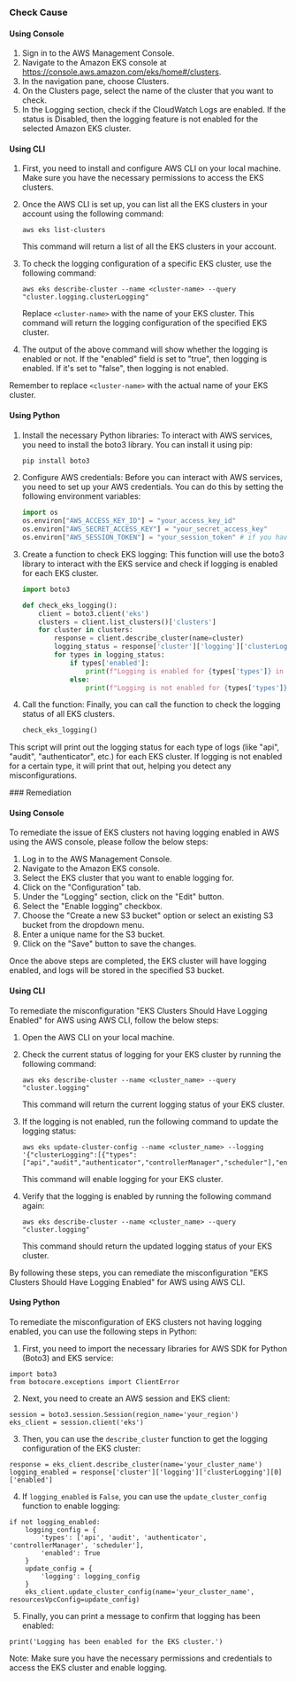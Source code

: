 

<Tabs><Tab title='Cause'>
### Check Cause

#### Using Console

1. Sign in to the AWS Management Console.
2. Navigate to the Amazon EKS console at https://console.aws.amazon.com/eks/home#/clusters.
3. In the navigation pane, choose Clusters.
4. On the Clusters page, select the name of the cluster that you want to check.
5. In the Logging section, check if the CloudWatch Logs are enabled. If the status is Disabled, then the logging feature is not enabled for the selected Amazon EKS cluster.

#### Using CLI

1. First, you need to install and configure AWS CLI on your local machine. Make sure you have the necessary permissions to access the EKS clusters.

2. Once the AWS CLI is set up, you can list all the EKS clusters in your account using the following command:
   ```
   aws eks list-clusters
   ```
   This command will return a list of all the EKS clusters in your account.

3. To check the logging configuration of a specific EKS cluster, use the following command:
   ```
   aws eks describe-cluster --name <cluster-name> --query "cluster.logging.clusterLogging"
   ```
   Replace `<cluster-name>` with the name of your EKS cluster. This command will return the logging configuration of the specified EKS cluster.

4. The output of the above command will show whether the logging is enabled or not. If the "enabled" field is set to "true", then logging is enabled. If it's set to "false", then logging is not enabled. 

Remember to replace `<cluster-name>` with the actual name of your EKS cluster.

#### Using Python

1. Install the necessary Python libraries: To interact with AWS services, you need to install the boto3 library. You can install it using pip:

   ```python
   pip install boto3
   ```

2. Configure AWS credentials: Before you can interact with AWS services, you need to set up your AWS credentials. You can do this by setting the following environment variables:

   ```python
   import os
   os.environ["AWS_ACCESS_KEY_ID"] = "your_access_key_id"
   os.environ["AWS_SECRET_ACCESS_KEY"] = "your_secret_access_key"
   os.environ["AWS_SESSION_TOKEN"] = "your_session_token" # if you have one
   ```

3. Create a function to check EKS logging: This function will use the boto3 library to interact with the EKS service and check if logging is enabled for each EKS cluster.

   ```python
   import boto3

   def check_eks_logging():
       client = boto3.client('eks')
       clusters = client.list_clusters()['clusters']
       for cluster in clusters:
           response = client.describe_cluster(name=cluster)
           logging_status = response['cluster']['logging']['clusterLogging']
           for types in logging_status:
               if types['enabled']:
                   print(f"Logging is enabled for {types['types']} in cluster {cluster}")
               else:
                   print(f"Logging is not enabled for {types['types']} in cluster {cluster}")
   ```

4. Call the function: Finally, you can call the function to check the logging status of all EKS clusters.

   ```python
   check_eks_logging()
   ```
   
This script will print out the logging status for each type of logs (like "api", "audit", "authenticator", etc.) for each EKS cluster. If logging is not enabled for a certain type, it will print that out, helping you detect any misconfigurations.

</Tab>

<Tab title='Remediation'>
### Remediation

#### Using Console

To remediate the issue of EKS clusters not having logging enabled in AWS using the AWS console, please follow the below steps:

1. Log in to the AWS Management Console.
2. Navigate to the Amazon EKS console.
3. Select the EKS cluster that you want to enable logging for.
4. Click on the "Configuration" tab.
5. Under the "Logging" section, click on the "Edit" button.
6. Select the "Enable logging" checkbox.
7. Choose the "Create a new S3 bucket" option or select an existing S3 bucket from the dropdown menu.
8. Enter a unique name for the S3 bucket.
9. Click on the "Save" button to save the changes.

Once the above steps are completed, the EKS cluster will have logging enabled, and logs will be stored in the specified S3 bucket.

#### Using CLI

To remediate the misconfiguration "EKS Clusters Should Have Logging Enabled" for AWS using AWS CLI, follow the below steps:

1. Open the AWS CLI on your local machine.

2. Check the current status of logging for your EKS cluster by running the following command:

   ```
   aws eks describe-cluster --name <cluster_name> --query "cluster.logging"
   ```

   This command will return the current logging status of your EKS cluster.

3. If the logging is not enabled, run the following command to update the logging status:

   ```
   aws eks update-cluster-config --name <cluster_name> --logging '{"clusterLogging":[{"types":["api","audit","authenticator","controllerManager","scheduler"],"enabled":true}]}'
   ```

   This command will enable logging for your EKS cluster.

4. Verify that the logging is enabled by running the following command again:

   ```
   aws eks describe-cluster --name <cluster_name> --query "cluster.logging"
   ```

   This command should return the updated logging status of your EKS cluster.

By following these steps, you can remediate the misconfiguration "EKS Clusters Should Have Logging Enabled" for AWS using AWS CLI.

#### Using Python

To remediate the misconfiguration of EKS clusters not having logging enabled, you can use the following steps in Python:

1. First, you need to import the necessary libraries for AWS SDK for Python (Boto3) and EKS service:

```
import boto3
from botocore.exceptions import ClientError
```

2. Next, you need to create an AWS session and EKS client:

```
session = boto3.session.Session(region_name='your_region')
eks_client = session.client('eks')
```

3. Then, you can use the `describe_cluster` function to get the logging configuration of the EKS cluster:

```
response = eks_client.describe_cluster(name='your_cluster_name')
logging_enabled = response['cluster']['logging']['clusterLogging'][0]['enabled']
```

4. If `logging_enabled` is `False`, you can use the `update_cluster_config` function to enable logging:

```
if not logging_enabled:
    logging_config = {
        'types': ['api', 'audit', 'authenticator', 'controllerManager', 'scheduler'],
        'enabled': True
    }
    update_config = {
        'logging': logging_config
    }
    eks_client.update_cluster_config(name='your_cluster_name', resourcesVpcConfig=update_config)
```

5. Finally, you can print a message to confirm that logging has been enabled:

```
print('Logging has been enabled for the EKS cluster.')
```

Note: Make sure you have the necessary permissions and credentials to access the EKS cluster and enable logging.


</Tab>
</Tabs>